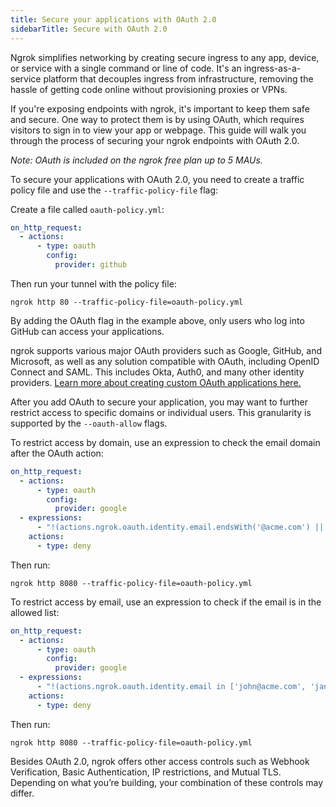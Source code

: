 ```yaml
---
title: Secure your applications with OAuth 2.0
sidebarTitle: Secure with OAuth 2.0
---
```


Ngrok simplifies networking by creating secure ingress to any app, device, or service with a single command or line of code. It's an ingress-as-a-service platform that decouples ingress from infrastructure, removing the hassle of getting code online without provisioning proxies or VPNs.

If you're exposing endpoints with ngrok, it's important to keep them safe and secure. One way to protect them is by using OAuth, which requires visitors to sign in to view your app or webpage. This guide will walk you through the process of securing your ngrok endpoints with OAuth 2.0.

_Note: OAuth is included on the ngrok free plan up to 5 MAUs._



To secure your applications with OAuth 2.0, you need to create a traffic policy file and use the `--traffic-policy-file` flag:

Create a file called `oauth-policy.yml`:

```yaml
on_http_request:
  - actions:
      - type: oauth
        config:
          provider: github
```

Then run your tunnel with the policy file:

```
ngrok http 80 --traffic-policy-file=oauth-policy.yml
```

By adding the OAuth flag in the example above, only users who log into GitHub can access your applications.

ngrok supports various major OAuth providers such as Google, GitHub, and Microsoft, as well as any solution compatible with OAuth, including OpenID Connect and SAML. This includes Okta, Auth0, and many other identity providers. [Learn more about creating custom OAuth applications here.](/integrations/oauth/google-oauth)



After you add OAuth to secure your application, you may want to further restrict access to specific domains or individual users. This granularity is supported by the `--oauth-allow` flags.

To restrict access by domain, use an expression to check the email domain after the OAuth action:

```yaml
on_http_request:
  - actions:
      - type: oauth
        config:
          provider: google
  - expressions:
      - "!(actions.ngrok.oauth.identity.email.endsWith('@acme.com') || actions.ngrok.oauth.identity.email.endsWith('@doe.com'))"
    actions:
      - type: deny
```

Then run:

```
ngrok http 8080 --traffic-policy-file=oauth-policy.yml
```

To restrict access by email, use an expression to check if the email is in the allowed list:

```yaml
on_http_request:
  - actions:
      - type: oauth
        config:
          provider: google
  - expressions:
      - "!(actions.ngrok.oauth.identity.email in ['john@acme.com', 'jane@doe.com'])"
    actions:
      - type: deny
```

Then run:

```
ngrok http 8080 --traffic-policy-file=oauth-policy.yml
```



Besides OAuth 2.0, ngrok offers other access controls such as Webhook Verification, Basic Authentication, IP restrictions, and Mutual TLS. Depending on what you’re building, your combination of these controls may differ.
